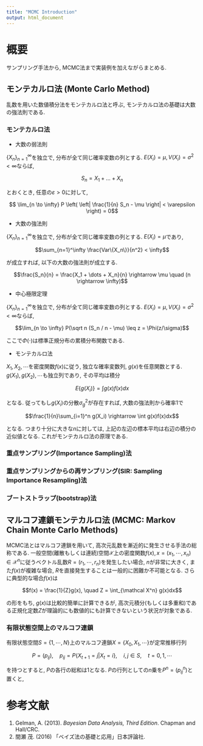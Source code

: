 ```yaml
---
title: "MCMC Introduction"
output: html_document
---
```


# 概要

サンプリング手法から, MCMC法まで実装例を加えながらまとめる.

## モンテカルロ法 (Monte Carlo Method)

乱数を用いた数値積分法をモンテカルロ法と呼ぶ, モンテカルロ法の基礎は大数の強法則である. 

### モンテカルロ法

- 大数の弱法則

$\{X_n\}_{n=1}^\infty$を独立で, 分布が全て同じ確率変数の列とする. $E(X_i) = \mu, V(X_i) = \sigma^2 < \infty$ならば, 

$$S_n = X_1 + \dots + X_n$$

とおくとき, 任意の$\varepsilon > 0$に対して,

$$ \lim_{n \to \infty} P \left( \left| \frac{1}{n} S_n - \mu \right| < \varepsilon \right) = 0$$

- 大数の強法則

$\{X_n\}_{n=1}^\infty$を独立で, 分布が全て同じ確率変数の列とする. $E(X_i) = \mu$であり, 

$$\sum_{n=1}^\infty \frac{Var\{X_n\}}{n^2} < \infty$$

が成立すれば, 以下の大数の強法則が成立する.

$$\frac{S_n}{n} = \frac{X_1 + \dots + X_n}{n} \rightarrow \mu \quad (n \rightarrow \infty)$$

- 中心極限定理

$\{X_n\}_{n=1}^\infty$を独立で, 分布が全て同じ確率変数の列とする. $E(X_i) = \mu, V(X_i) = \sigma^2 < \infty$ならば,

$$\lim_{n \to \infty} P(\sqrt n (S_n / n - \mu) \leq z = \Phi(z/\sigma)$$

ここで$\Phi(\cdot)$は標準正規分布の累積分布関数である.

- モンテカルロ法

$X_1,X_2,\cdots$を密度関数$f(x)$に従う, 独立な確率変数列, $g(x)$を任意関数とする. $g(X_1), g(X_2), \cdots$も独立列であり, その平均は積分

$$E\{g(X_i)\} = \int g(x)f(x)dx$$

となる. 従ってもし$g(X_i)$の分散$\sigma_g^2$が存在すれば, 大数の強法則から確率1で

$$\frac{1}{n}\sum_{i=1}^n g(X_i) \rightarrow \int g(x)f(x)dx$$

となる. つまり十分に大きな$n$に対しては, 上記の左辺の標本平均は右辺の積分の近似値となる. これがモンテカルロ法の原理である.

### 重点サンプリング(Importance Sampling)法

### 重点サンプリングからの再サンプリング(SIR: Sampling Importance Resampling)法

### ブートストラップ(bootstrap)法

## マルコフ連鎖モンテカルロ法 (MCMC: Markov Chain Monte Carlo Methods)

MCMC法とはマルコフ連鎖を用いて, 高次元乱数を漸近的に発生させる手法の総称である. 一般空間(離散もしくは連続)空間$\mathcal X$上の密度関数$f(x), x=(x_1, \cdots, x_n) \in \mathcal X^n$に従うベクトル乱数$R=(r_1, \cdots, r_n)$を発生したい場合, $n$が非常に大きく, また$f(x)$が複雑な場合, $R$を直接発生することは一般的に困難か不可能となる. さらに典型的な場合$f(x)$は

$$f(x) = \frac{1}{Z}g(x), \quad Z = \int_{\mathcal X^n} g(x)dx$$

の形をもち, $g(x)$は比較的簡単に計算できるが, 高次元積分(もしくは多重和)である正規化定数$Z$が理論的にも数値的にも計算できないという状況が対象である.

### 有限状態空間上のマルコフ連鎖

有限状態空間$S=\{1,\cdots,N\}$上のマルコフ連鎖$X=\{X_0,X_1,\cdots\}$が定常推移行列

$$P = (p_{ij}), \quad p_{ij} = P\{X_{t+1} = j | X_t = i\}, \quad i,j \in S, \quad t = 0,1,\cdots$$

を持つとすると, $P$の各行の総和は1となる. $P$の行列としての$n$乗を$P^n = (p_{ij}^n)$と置くと,

# 参考文献

1. Gelman, A. (2013). *Bayesian Data Analysis, Third Edition*. Chapman and Hall/CRC. 
1. 間瀬 茂. (2016) 「ベイズ法の基礎と応用」日本評論社.

